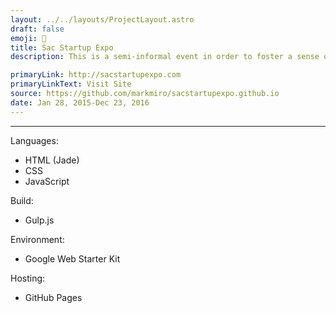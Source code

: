 ```yaml
---
layout: ../../layouts/ProjectLayout.astro
draft: false
emoji: 🚀
title: Sac Startup Expo
description: This is a semi-informal event in order to foster a sense of community for Sacramento startups of all sizes—from napkin sketch to IPO!

primaryLink: http://sacstartupexpo.com
primaryLinkText: Visit Site
source: https://github.com/markmiro/sacstartupexpo.github.io
date: Jan 28, 2015-Dec 23, 2016
---
```



---

Languages:

- HTML (Jade)
- CSS
- JavaScript

Build:

- Gulp.js

Environment:

- Google Web Starter Kit

Hosting:

- GitHub Pages
